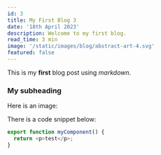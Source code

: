 ```yaml
---
id: 3
title: My First Blog 3
date: '18th April 2023'
description: Welcome to my first blog.
read_time: 3 min
image: '/static/images/blog/abstract-art-4.svg'
featured: false
---
```


This is my **first** blog post using _markdown_.

### My subheading

Here is an image:

There is a code snippet below:

```pages/app.js
export function myComponent() {
  return <p>test</p>;
}
```
